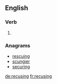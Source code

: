 ==English==

===Verb===
{{head|en|present participle}}

# {{present participle of|recuse|lang=en|nocat=1}}

===Anagrams===
* [[rescuing#English|rescuing]]
* [[scungier#English|scungier]]
* [[securing#English|securing]]

[[de:recusing]]
[[fr:recusing]]